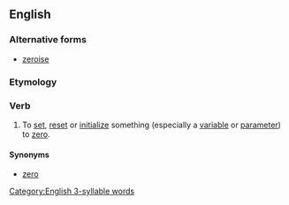 ==English==

===Alternative forms===
* [[zeroise]]

===Etymology===
{{suffix|en|zero|ize}}

===Verb===
{{en-verb}}

# {{lb|en|nonstandard}} To [[set]], [[reset]] or [[initialize]] something (especially a [[variable]] or [[parameter]]) to [[zero]].

====Synonyms====
* [[zero]]

[[Category:English 3-syllable words]]